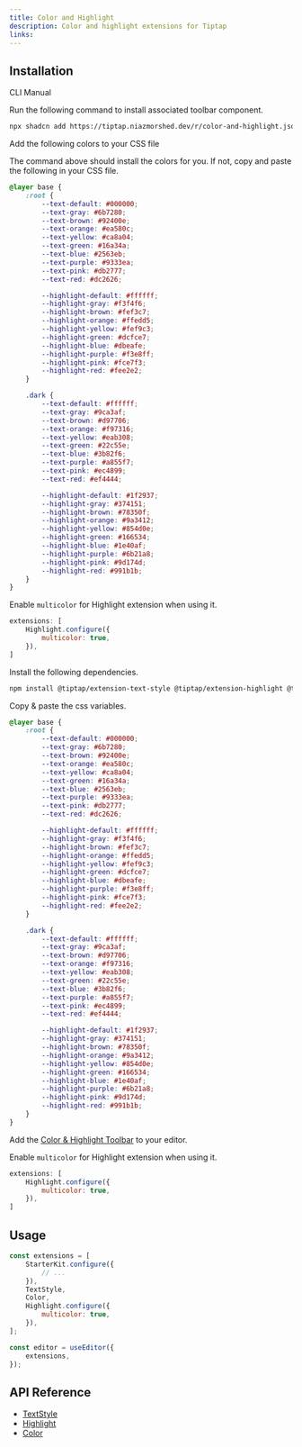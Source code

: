 ```yaml
---
title: Color and Highlight
description: Color and highlight extensions for Tiptap
links:
---
```


<ComponentPreview name="color-highlight-example" />


## Installation


<Tabs defaultValue="cli">

<TabsList>
  <TabsTrigger value="cli">CLI</TabsTrigger>
  <TabsTrigger value="manual">Manual</TabsTrigger>
</TabsList>
<TabsContent value="cli">

<Steps>

<Step>Run the following command to install associated toolbar component.</Step>
```bash
npx shadcn add https://tiptap.niazmorshed.dev/r/color-and-highlight.json
```

<Step>Add the following colors to your CSS file</Step>

The command above should install the colors for you. If not, copy and paste the following in your CSS file.

```css title="app/globals.css"
@layer base {
	:root {
        --text-default: #000000;
		--text-gray: #6b7280;
		--text-brown: #92400e;
		--text-orange: #ea580c;
		--text-yellow: #ca8a04;
		--text-green: #16a34a;
		--text-blue: #2563eb;
		--text-purple: #9333ea;
		--text-pink: #db2777;
		--text-red: #dc2626;

		--highlight-default: #ffffff;
		--highlight-gray: #f3f4f6;
		--highlight-brown: #fef3c7;
		--highlight-orange: #ffedd5;
		--highlight-yellow: #fef9c3;
		--highlight-green: #dcfce7;
		--highlight-blue: #dbeafe;
		--highlight-purple: #f3e8ff;
		--highlight-pink: #fce7f3;
		--highlight-red: #fee2e2;
	}

	.dark {
		--text-default: #ffffff;
		--text-gray: #9ca3af;
		--text-brown: #d97706;
		--text-orange: #f97316;
		--text-yellow: #eab308;
		--text-green: #22c55e;
		--text-blue: #3b82f6;
		--text-purple: #a855f7;
		--text-pink: #ec4899;
		--text-red: #ef4444;

		--highlight-default: #1f2937;
		--highlight-gray: #374151;
		--highlight-brown: #78350f;
		--highlight-orange: #9a3412;
		--highlight-yellow: #854d0e;
		--highlight-green: #166534;
		--highlight-blue: #1e40af;
		--highlight-purple: #6b21a8;
		--highlight-pink: #9d174d;
		--highlight-red: #991b1b;
	}
}
```

<Step>Enable `multicolor` for Highlight extension when using it.</Step>
```jsx
extensions: [
    Highlight.configure({
		multicolor: true,
	}),
]
```
</Steps>
</TabsContent>
<TabsContent value="manual">
<Steps>

<Step>Install the following dependencies.</Step>

```bash
npm install @tiptap/extension-text-style @tiptap/extension-highlight @tiptap/extension-color
```

<Step>Copy & paste the css variables.</Step>

```css title="app/globals.css"
@layer base {
	:root {
        --text-default: #000000;
		--text-gray: #6b7280;
		--text-brown: #92400e;
		--text-orange: #ea580c;
		--text-yellow: #ca8a04;
		--text-green: #16a34a;
		--text-blue: #2563eb;
		--text-purple: #9333ea;
		--text-pink: #db2777;
		--text-red: #dc2626;

		--highlight-default: #ffffff;
		--highlight-gray: #f3f4f6;
		--highlight-brown: #fef3c7;
		--highlight-orange: #ffedd5;
		--highlight-yellow: #fef9c3;
		--highlight-green: #dcfce7;
		--highlight-blue: #dbeafe;
		--highlight-purple: #f3e8ff;
		--highlight-pink: #fce7f3;
		--highlight-red: #fee2e2;
	}

	.dark {
		--text-default: #ffffff;
		--text-gray: #9ca3af;
		--text-brown: #d97706;
		--text-orange: #f97316;
		--text-yellow: #eab308;
		--text-green: #22c55e;
		--text-blue: #3b82f6;
		--text-purple: #a855f7;
		--text-pink: #ec4899;
		--text-red: #ef4444;

		--highlight-default: #1f2937;
		--highlight-gray: #374151;
		--highlight-brown: #78350f;
		--highlight-orange: #9a3412;
		--highlight-yellow: #854d0e;
		--highlight-green: #166534;
		--highlight-blue: #1e40af;
		--highlight-purple: #6b21a8;
		--highlight-pink: #9d174d;
		--highlight-red: #991b1b;
	}
}
```

<Step>Add the [Color & Highlight Toolbar](/docs/toolbars/color-and-highlight) to your editor.</Step>

<Step>Enable `multicolor` for Highlight extension when using it.</Step>
```jsx
extensions: [
    Highlight.configure({
		multicolor: true,
	}),
]
```
</Steps>
</TabsContent>
</Tabs>

## Usage

```jsx
const extensions = [
	StarterKit.configure({
		// ...
	}),
	TextStyle,
	Color,
	Highlight.configure({
		multicolor: true,
	}),
];

const editor = useEditor({
	extensions,
});
```


## API Reference

- [TextStyle](https://tiptap.dev/docs/editor/extensions/marks/text-style#page-title)
- [Highlight](https://tiptap.dev/docs/editor/extensions/marks/highlight#page-title)
- [Color](https://tiptap.dev/docs/editor/extensions/functionality/color#page-title)
